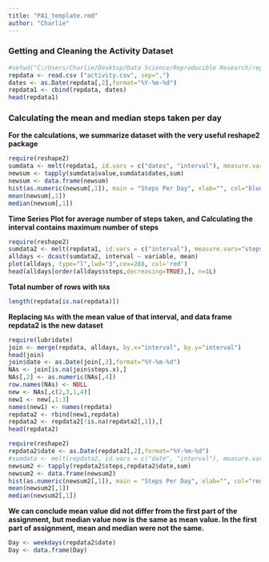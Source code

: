 ```yaml
---
title: "PA1_template.rmd"
author: "Charlie"
---
```


### Getting and Cleaning the Activity Dataset

```r
#setwd("C:/Users/Charlie/Desktop/Data Science/Reproducible Research/repdata-data-activity")
repdata <- read.csv ("activity.csv", sep=",")
dates <- as.Date(repdata[,2],format="%Y-%m-%d")
repdata1 <- cbind(repdata, dates)
head(repdata1)
```

### Calculating the mean and median steps taken per day  
**For the calculations, we summarize dataset with the very useful reshape2 package**

```r
require(reshape2)
sumdata <- melt(repdata1, id.vars = c("dates", "interval"), measure.vars="steps", na.rm=TRUE)
newsum <- tapply(sumdata$value,sumdata$dates,sum)
newsum <- data.frame(newsum)
hist(as.numeric(newsum[,1]), main = "Steps Per Day", xlab="", col="blue")
mean(newsum[,1])
median(newsum[,1])
```

**Time Series Plot for average number of steps taken, and Calculating the interval contains maximum number of steps**
```r
require(reshape2)
sumdata2 <- melt(repdata1, id.vars = c("interval"), measure.vars="steps", na.rm = TRUE)
alldays <- dcast(sumdata2, interval ~ variable, mean)
plot(alldays, type="l",lwd="3",cex=288, col='red')
head(alldays[order(alldays$steps,decreasing=TRUE),], n=1L)
```

**Total number of rows with `NA`s**

```r
length(repdata[is.na(repdata)])
```

**Replacing `NAs` with the mean value of that interval, and data frame repdata2 is the new dataset**
```r
require(lubridate)
join <- merge(repdata, alldays, by.x="interval", by.y="interval")
head(join)
join$date <- as.Date(join[,3],format="%Y-%m-%d")
NAs <- join[is.na(join$steps.x),] 
NAs[,2] <- as.numeric(NAs[,4])
row.names(NAs) <- NULL
new <- NAs[,c(2,3,1,4)]
new1 <- new[,1:3]
names(new1) <- names(repdata)
repdata2 <- rbind(new1,repdata)
repdata2 <- repdata2[!is.na(repdata2[,1]),]
head(repdata2)
```

```r
require(reshape2)
repdata2$date <- as.Date(repdata2[,2],format="%Y-%m-%d")
#sumdata <- melt(repdata2, id.vars = c("date", "interval"), measure.vars="steps")
newsum2 <- tapply(repdata2$steps,repdata2$date,sum)
newsum2 <- data.frame(newsum2)
hist(as.numeric(newsum2[,1]), main = "Steps Per Day", xlab="", col="red")
mean(newsum2[,1])
median(newsum2[,1])
```
**We can conclude mean value did not differ from the first part of the assignment, but median value now is the same as mean value. In the first part of assignment, mean and median were not the same.**

```r
Day <- weekdays(repdata2$date)
Day <- data.frame(Day)

```

